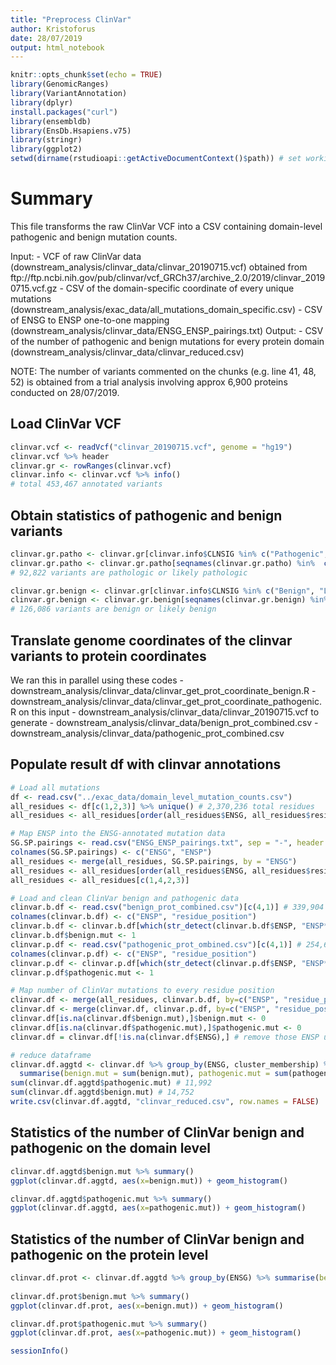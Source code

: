 ---
title: "Preprocess ClinVar"
author: Kristoforus 
date: 28/07/2019
output: html_notebook
---


```{r setup, include=FALSE}
knitr::opts_chunk$set(echo = TRUE)
library(GenomicRanges)
library(VariantAnnotation)
library(dplyr)
install.packages("curl")
library(ensembldb)
library(EnsDb.Hsapiens.v75)
library(stringr)
library(ggplot2)
setwd(dirname(rstudioapi::getActiveDocumentContext()$path)) # set working directory as directory of current file
```


# Summary
This file transforms the raw ClinVar VCF into a CSV containing domain-level pathogenic and benign mutation counts.  

Input: 
- VCF of raw ClinVar data (downstream_analysis/clinvar_data/clinvar_20190715.vcf) obtained from ftp://ftp.ncbi.nih.gov/pub/clinvar/vcf_GRCh37/archive_2.0/2019/clinvar_20190715.vcf.gz
- CSV of the domain-specific coordinate of every unique mutations (downstream_analysis/exac_data/all_mutations_domain_specific.csv)
- CSV of ENSG to ENSP one-to-one mapping (downstream_analysis/clinvar_data/ENSG_ENSP_pairings.txt)
Output: 
- CSV of the number of pathogenic and benign mutations for every protein domain (downstream_analysis/clinvar_data/clinvar_reduced.csv)

NOTE: The number of variants commented on the chunks (e.g.  line 41, 48, 52) is obtained from a trial analysis involving approx 6,900 proteins conducted on 28/07/2019. 


## Load ClinVar VCF 
```{r}
clinvar.vcf <- readVcf("clinvar_20190715.vcf", genome = "hg19")
clinvar.vcf %>% header 
clinvar.gr <- rowRanges(clinvar.vcf)
clinvar.info <- clinvar.vcf %>% info()
# total 453,467 annotated variants
```

## Obtain statistics of pathogenic and benign variants
```{r}
clinvar.gr.patho <- clinvar.gr[clinvar.info$CLNSIG %in% c("Pathogenic", "Likely_pathogenic", "Pathogenic/Likely_pathogenic") %>% unlist] # Filter for only pathogenic variants
clinvar.gr.patho <- clinvar.gr.patho[seqnames(clinvar.gr.patho) %in%  c(1:22,"X","Y")] # filter for only autosomal and sex chromosomes
# 92,822 variants are pathologic or likely pathologic

clinvar.gr.benign <- clinvar.gr[clinvar.info$CLNSIG %in% c("Benign", "Likely_benign", "Benign/Likely_benign") %>% unlist] # Filter for only pathogenic variants
clinvar.gr.benign <- clinvar.gr.benign[seqnames(clinvar.gr.benign) %in%  c(1:22,"X","Y")] # filter for only autosomal and sex chromosomes
# 126,086 variants are benign or likely benign 
```

## Translate genome coordinates of the clinvar variants to protein coordinates
We ran this in parallel using these codes 
- downstream_analysis/clinvar_data/clinvar_get_prot_coordinate_benign.R
- downstream_analysis/clinvar_data/clinvar_get_prot_coordinate_pathogenic.R
on this input 
- downstream_analysis/clinvar_data/clinvar_20190715.vcf
to generate
- downstream_analysis/clinvar_data/benign_prot_combined.csv
- downstream_analysis/clinvar_data/pathogenic_prot_combined.csv


## Populate result df with clinvar annotations
```{r}
# Load all mutations
df <- read.csv("../exac_data/domain_level_mutation_counts.csv")
all_residues <- df[c(1,2,3)] %>% unique() # 2,370,236 total residues 
all_residues <- all_residues[order(all_residues$ENSG, all_residues$residue_position),]

# Map ENSP into the ENSG-annotated mutation data   
SG.SP.pairings <- read.csv("ENSG_ENSP_pairings.txt", sep = "-", header = FALSE)
colnames(SG.SP.pairings) <- c("ENSG", "ENSP")
all_residues <- merge(all_residues, SG.SP.pairings, by = "ENSG")
all_residues <- all_residues[order(all_residues$ENSG, all_residues$residue_position),]
all_residues <- all_residues[c(1,4,2,3)]

# Load and clean ClinVar benign and pathogenic data
clinvar.b.df <- read.csv("benign_prot_combined.csv")[c(4,1)] # 339,904
colnames(clinvar.b.df) <- c("ENSP", "residue_position")
clinvar.b.df <- clinvar.b.df[which(str_detect(clinvar.b.df$ENSP, "ENSP*")),]
clinvar.b.df$benign.mut <- 1 
clinvar.p.df <- read.csv("pathogenic_prot_ombined.csv")[c(4,1)] # 254,684
colnames(clinvar.p.df) <- c("ENSP", "residue_position")
clinvar.p.df <- clinvar.p.df[which(str_detect(clinvar.p.df$ENSP, "ENSP*")),] 
clinvar.p.df$pathogenic.mut <- 1 

# Map number of ClinVar mutations to every residue position
clinvar.df <- merge(all_residues, clinvar.b.df, by=c("ENSP", "residue_position"), all=TRUE)
clinvar.df <- merge(clinvar.df, clinvar.p.df, by=c("ENSP", "residue_position"), all=TRUE)
clinvar.df[is.na(clinvar.df$benign.mut),]$benign.mut <- 0
clinvar.df[is.na(clinvar.df$pathogenic.mut),]$pathogenic.mut <- 0
clinvar.df = clinvar.df[!is.na(clinvar.df$ENSG),] # remove those ENSP unmatched when merging

# reduce dataframe  
clinvar.df.aggtd <- clinvar.df %>% group_by(ENSG, cluster_membership) %>% 
  summarise(benign.mut = sum(benign.mut), pathogenic.mut = sum(pathogenic.mut)) # 36,208 rows
sum(clinvar.df.aggtd$pathogenic.mut) # 11,992
sum(clinvar.df.aggtd$benign.mut) # 14,752
write.csv(clinvar.df.aggtd, "clinvar_reduced.csv", row.names = FALSE)
```

## Statistics of the number of ClinVar benign and pathogenic on the domain level 
```{r}
clinvar.df.aggtd$benign.mut %>% summary()
ggplot(clinvar.df.aggtd, aes(x=benign.mut)) + geom_histogram()

clinvar.df.aggtd$pathogenic.mut %>% summary()
ggplot(clinvar.df.aggtd, aes(x=pathogenic.mut)) + geom_histogram()

```

## Statistics of the number of ClinVar benign and pathogenic on the protein level 
```{r}
clinvar.df.prot <- clinvar.df.aggtd %>% group_by(ENSG) %>% summarise(benign.mut = sum(benign.mut), pathogenic.mut = sum(pathogenic.mut))
  
clinvar.df.prot$benign.mut %>% summary()
ggplot(clinvar.df.prot, aes(x=benign.mut)) + geom_histogram()

clinvar.df.prot$pathogenic.mut %>% summary()
ggplot(clinvar.df.prot, aes(x=pathogenic.mut)) + geom_histogram()
```


```{r}
sessionInfo()
```

